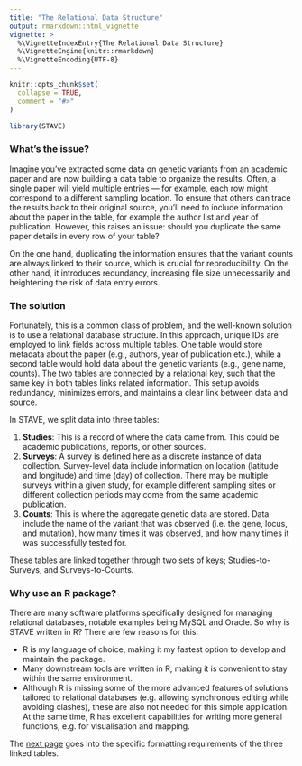```yaml
---
title: "The Relational Data Structure"
output: rmarkdown::html_vignette
vignette: >
  %\VignetteIndexEntry{The Relational Data Structure}
  %\VignetteEngine{knitr::rmarkdown}
  %\VignetteEncoding{UTF-8}
---
```


```r
knitr::opts_chunk$set(
  collapse = TRUE,
  comment = "#>"
)
```

```r
library(STAVE)
```

### What's the issue?

Imagine you’ve extracted some data on genetic variants from an academic paper and are now building a data table to organize the results. Often, a single paper will yield multiple entries — for example, each row might correspond to a different sampling location. To ensure that others can trace the results back to their original source, you’ll need to include information about the paper in the table, for example the author list and year of publication. However, this raises an issue: should you duplicate the same paper details in every row of your table?

On the one hand, duplicating the information ensures that the variant counts are always linked to their source, which is crucial for reproducibility. On the other hand, it introduces redundancy, increasing file size unnecessarily and heightening the risk of data entry errors.

### The solution

Fortunately, this is a common class of problem, and the well-known solution is to use a relational database structure. In this approach, unique IDs are employed to link fields across multiple tables. One table would store metadata about the paper (e.g., authors, year of publication etc.), while a second table would hold data about the genetic variants (e.g., gene name, counts). The two tables are connected by a relational key, such that the same key in both tables links related information. This setup avoids redundancy, minimizes errors, and maintains a clear link between data and source.

In STAVE, we split data into three tables:

1. **Studies**: This is a record of where the data came from. This could be
academic publications, reports, or other sources.
2. **Surveys**: A survey is defined here as a discrete instance of data
collection. Survey-level data include information on location (latitude and
longitude) and time (day) of collection. There may be multiple surveys within a
given study, for example different sampling sites or different collection
periods may come from the same academic publication.
3. **Counts**: This is where the aggregate genetic data are stored. Data include
the name of the variant that was observed (i.e. the gene, locus, and mutation),
how many times it was observed, and how many times it was successfully tested
for.

These tables are linked together through two sets of keys; Studies-to-Surveys, and Surveys-to-Counts.

### Why use an R package?

There are many software platforms specifically designed for managing relational databases, notable examples being MySQL and Oracle. So why is STAVE written in R? There are few reasons for this:

- R is my language of choice, making it my fastest option to develop and maintain the package.
- Many downstream tools are written in R, making it is convenient to stay within the same environment.
- Although R is missing some of the more advanced features of solutions tailored to relational databases (e.g. allowing synchronous editing while avoiding clashes), these are also not needed for this simple application. At the same time, R has excellent capabilities for writing more general functions, e.g. for visualisation and mapping.

The [next page](articles/input_formats.html) goes into the specific formatting requirements of the three
linked tables.

